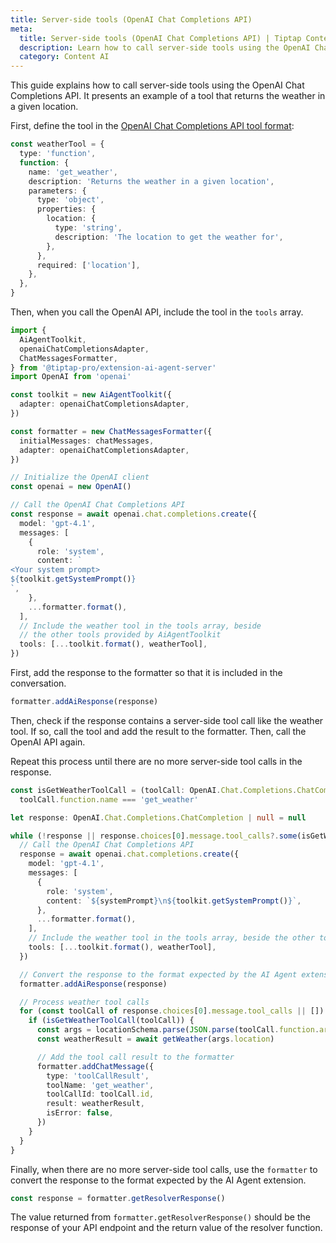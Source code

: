 ```yaml
---
title: Server-side tools (OpenAI Chat Completions API)
meta:
  title: Server-side tools (OpenAI Chat Completions API) | Tiptap Content AI
  description: Learn how to call server-side tools using the OpenAI Chat Completions API.
  category: Content AI
---
```


This guide explains how to call server-side tools using the OpenAI Chat Completions API. It presents an example of a tool that returns the weather in a given location.

First, define the tool in the [OpenAI Chat Completions API tool format](https://platform.openai.com/docs/guides/function-calling):

```ts
const weatherTool = {
  type: 'function',
  function: {
    name: 'get_weather',
    description: 'Returns the weather in a given location',
    parameters: {
      type: 'object',
      properties: {
        location: {
          type: 'string',
          description: 'The location to get the weather for',
        },
      },
      required: ['location'],
    },
  },
}
```

Then, when you call the OpenAI API, include the tool in the `tools` array.

```ts
import {
  AiAgentToolkit,
  openaiChatCompletionsAdapter,
  ChatMessagesFormatter,
} from '@tiptap-pro/extension-ai-agent-server'
import OpenAI from 'openai'

const toolkit = new AiAgentToolkit({
  adapter: openaiChatCompletionsAdapter,
})

const formatter = new ChatMessagesFormatter({
  initialMessages: chatMessages,
  adapter: openaiChatCompletionsAdapter,
})

// Initialize the OpenAI client
const openai = new OpenAI()

// Call the OpenAI Chat Completions API
const response = await openai.chat.completions.create({
  model: 'gpt-4.1',
  messages: [
    {
      role: 'system',
      content: `
<Your system prompt>
${toolkit.getSystemPrompt()}
`,
    },
    ...formatter.format(),
  ],
  // Include the weather tool in the tools array, beside
  // the other tools provided by AiAgentToolkit
  tools: [...toolkit.format(), weatherTool],
})
```

First, add the response to the formatter so that it is included in the conversation.

```ts
formatter.addAiResponse(response)
```

Then, check if the response contains a server-side tool call like the weather tool. If so, call the tool and add the result to the formatter. Then, call the OpenAI API again.

Repeat this process until there are no more server-side tool calls in the response.

```ts
const isGetWeatherToolCall = (toolCall: OpenAI.Chat.Completions.ChatCompletionMessageToolCall) =>
  toolCall.function.name === 'get_weather'

let response: OpenAI.Chat.Completions.ChatCompletion | null = null

while (!response || response.choices[0].message.tool_calls?.some(isGetWeatherToolCall)) {
  // Call the OpenAI Chat Completions API
  response = await openai.chat.completions.create({
    model: 'gpt-4.1',
    messages: [
      {
        role: 'system',
        content: `${systemPrompt}\n${toolkit.getSystemPrompt()}`,
      },
      ...formatter.format(),
    ],
    // Include the weather tool in the tools array, beside the other tools in AiAgentToolkit
    tools: [...toolkit.format(), weatherTool],
  })

  // Convert the response to the format expected by the AI Agent extension
  formatter.addAiResponse(response)

  // Process weather tool calls
  for (const toolCall of response.choices[0].message.tool_calls || []) {
    if (isGetWeatherToolCall(toolCall)) {
      const args = locationSchema.parse(JSON.parse(toolCall.function.arguments))
      const weatherResult = await getWeather(args.location)

      // Add the tool call result to the formatter
      formatter.addChatMessage({
        type: 'toolCallResult',
        toolName: 'get_weather',
        toolCallId: toolCall.id,
        result: weatherResult,
        isError: false,
      })
    }
  }
}
```

Finally, when there are no more server-side tool calls, use the `formatter` to convert the response to the format expected by the AI Agent extension.

```ts
const response = formatter.getResolverResponse()
```

The value returned from `formatter.getResolverResponse()` should be the response of your API endpoint and the return value of the resolver function.
